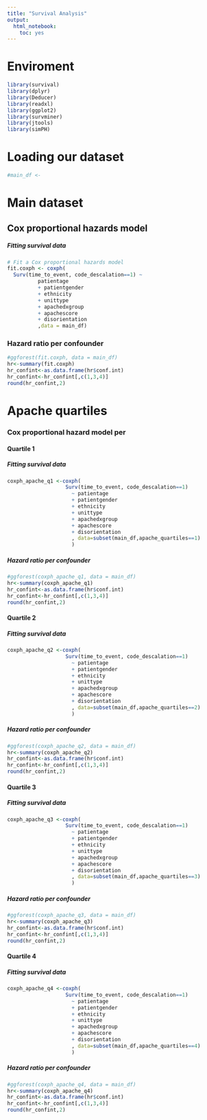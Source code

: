 ---
title: "Survival Analysis"
output:
  html_notebook:
    toc: yes
---

# Enviroment 

```{r}
library(survival)
library(dplyr)
library(Deducer)
library(readxl)
library(ggplot2)
library(survminer)
library(jtools)
library(simPH)
```


# Loading our dataset

```{r}
#main_df <- 
```

# Main dataset

## Cox proportional hazards model 

##### Fitting survival data

```{r}
# Fit a Cox proportional hazards model
fit.coxph <- coxph(
  Surv(time_to_event, code_descalation==1) ~ 
          patientage 
          + patientgender
          + ethnicity 
          + unittype 
          + apachedxgroup 
          + apachescore 
          + disorientation 
          ,data = main_df)
```

### Hazard ratio per confounder

```{r fig.height=10, fig.width=10}
#ggforest(fit.coxph, data = main_df)
hr<-summary(fit.coxph)
hr_confint<-as.data.frame(hr$conf.int)
hr_confint<-hr_confint[,c(1,3,4)]
round(hr_confint,2)
```


# Apache quartiles

### Cox proportional hazard model per 

#### Quartile 1

##### Fitting survival data

```{r}
coxph_apache_q1 <-coxph( 
                   Surv(time_to_event, code_descalation==1) 
                     ~ patientage 
                     + patientgender 
                     + ethnicity 
                     + unittype 
                     + apachedxgroup 
                     + apachescore
                     + disorientation 
                     , data=subset(main_df,apache_quartiles==1)
                     )
```


##### Hazard ratio per confounder

```{r fig.height=10, fig.width=10}
#ggforest(coxph_apache_q1, data = main_df)
hr<-summary(coxph_apache_q1)
hr_confint<-as.data.frame(hr$conf.int)
hr_confint<-hr_confint[,c(1,3,4)]
round(hr_confint,2)
```

####  Quartile 2

##### Fitting survival data

```{r}
coxph_apache_q2 <-coxph( 
                   Surv(time_to_event, code_descalation==1) 
                     ~ patientage 
                     + patientgender 
                     + ethnicity 
                     + unittype 
                     + apachedxgroup 
                     + apachescore
                     + disorientation 
                     , data=subset(main_df,apache_quartiles==2)
                     )
```


##### Hazard ratio per confounder

```{r fig.height=10, fig.width=10}
#ggforest(coxph_apache_q2, data = main_df)
hr<-summary(coxph_apache_q2)
hr_confint<-as.data.frame(hr$conf.int)
hr_confint<-hr_confint[,c(1,3,4)]
round(hr_confint,2)
```

####  Quartile 3

##### Fitting survival data

```{r}
coxph_apache_q3 <-coxph( 
                   Surv(time_to_event, code_descalation==1) 
                     ~ patientage 
                     + patientgender 
                     + ethnicity 
                     + unittype 
                     + apachedxgroup 
                     + apachescore
                     + disorientation 
                     , data=subset(main_df,apache_quartiles==3)
                     )
```


##### Hazard ratio per confounder

```{r fig.height=10, fig.width=10}
#ggforest(coxph_apache_q3, data = main_df)
hr<-summary(coxph_apache_q3)
hr_confint<-as.data.frame(hr$conf.int)
hr_confint<-hr_confint[,c(1,3,4)]
round(hr_confint,2)
```

####  Quartile 4

##### Fitting survival data

```{r}
coxph_apache_q4 <-coxph( 
                   Surv(time_to_event, code_descalation==1) 
                     ~ patientage 
                     + patientgender 
                     + ethnicity 
                     + unittype 
                     + apachedxgroup 
                     + apachescore
                     + disorientation 
                     , data=subset(main_df,apache_quartiles==4)
                     )
```


##### Hazard ratio per confounder

```{r fig.height=10, fig.width=10}
#ggforest(coxph_apache_q4, data = main_df)
hr<-summary(coxph_apache_q4)
hr_confint<-as.data.frame(hr$conf.int)
hr_confint<-hr_confint[,c(1,3,4)]
round(hr_confint,2)
```


